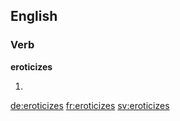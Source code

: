==English==

===Verb===
'''eroticizes'''

# {{en-third-person singular of|eroticize}}

[[de:eroticizes]]
[[fr:eroticizes]]
[[sv:eroticizes]]